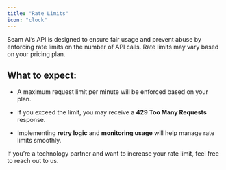 ```yaml
---
title: "Rate Limits"
icon: "clock"
---
```


Seam AI’s API is designed to ensure fair usage and prevent abuse by enforcing rate limits on the number of API calls. Rate limits may vary based on your pricing plan.

## What to expect:

* A maximum request limit per minute will be enforced based on your plan.

* If you exceed the limit, you may receive a **429 Too Many Requests** response.

* Implementing **retry logic** and **monitoring usage** will help manage rate limits smoothly.

If you’re a technology partner and want to increase your rate limit, feel free to reach out to us.